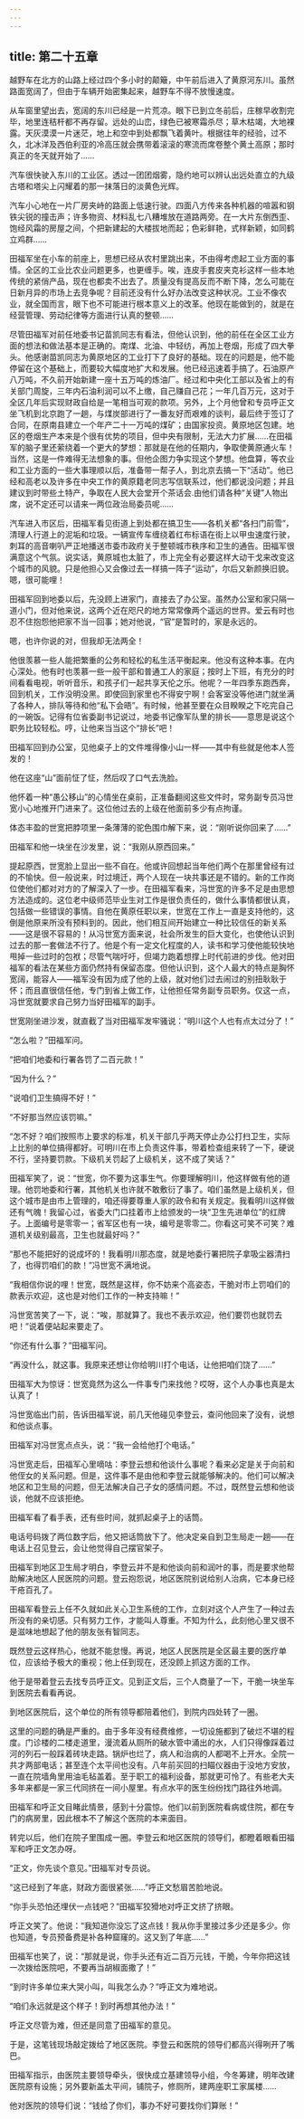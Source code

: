 ```yaml
---
---
---
```

title: 第二十五章
---

越野车在北方的山路上经过四个多小时的颠簸，中午前后进入了黄原河东川。虽然路面宽阔了，但由于车辆开始密集起来，越野车不得不放慢速度。

从车窗里望出去，宽阔的东川已经是一片荒凉。眼下已到立冬前后，庄稼早收割完毕，地里连秸杆都不再存留。远处的山峦，绿色已被寒霜杀尽；草木枯竭，大地裸露。天灰漠漠一片迷茫，地上和空中到处都飘飞着黄叶。根据往年的经验，过不久，北冰洋及西伯利亚的冷高压就会携带着滚滚的寒流而席卷整个黄土高原；那时真正的冬天就开始了……

汽车很快驶入东川的工业区。透过一团团烟雾，隐约地可以辨认出远处直立的九级古塔和塔尖上闪耀着的那一抹落日的淡黄色光辉。

汽车小心地在一片厂房夹峙的路面上低速行驶。四面八方传来各种机器的喧嚣和钢铁尖锐的撞击声；许多物资、材料乱七八糟堆放在道路两旁。在一大片东倒西歪、饱经风霜的房屋之间，个把新建起的大楼拔地而起；色彩鲜艳，式样新颖，如同鹤立鸡群……

田福军坐在小车的前座上，思想已经从农村里跳出来，不由得考虑起工业方面的事情。全区的工业比农业问题更多，也更缠手。唉，连皮手套皮夹克衫这样一些本地传统的紧俏产品，现在也都卖不出去了。质量没有提高反而不断下降，怎么可能在日新月异的市场上去竞争呢？目前还没有什么好办法改变这种状况。工业不像农业，就全国而言，眼下也不可能进行根本意义上的改革。他现在能做到的，就是在经营管理、劳动纪律等方面进行认真的整顿……

尽管田福军对前任地委书记苗凯同志有看法，但他认识到，他的前任在全区工业方面的想法和做法基本是正确的。南煤、北油、中轻纺，再加上卷烟，形成了四大拳头。他感谢苗凯同志为黄原地区的工业打下了良好的基础。现在的问题是，他不能停留在这个基础上，而要较大幅度地扩大和发展。他已经迅速着手搞了。石油原产八万吨，不久前开始新建一座十五万吨的炼油厂。经过和中央化工部以及省上的有关部门周旋，三年内石油利润可以不上缴，自己赚自己花；一年几百万元，这对于全区几年后实现财政自给是一笔相当可观的款项。另外，上个月他曾和专员呼正文坐飞机到北京跑了一趟，与煤炭部进行了一番友好而艰难的谈判，最后终于签订了合同，在原南县建立一个年产二十一万吨的煤矿；由国家投资。黄原地区包建。地区的卷烟生产本来是个很有优势的项目，但中央有限制，无法大力扩展……在田福军的脑子里还萦绕着一个更大的梦想：那就是在他的任期内，争取使黄原通火车！当然，这是一件难得无法想象的事。但他企图力争实现这个梦想。他盘算，等农业和工业方面的一些大事理顺以后，准备带一帮子人，到北京去搞一下“活动”。他已经和高老以及许多在中央工作的黄原籍老同志写信联系过，他们都说没问题；并且建议到时带些土特产，争取在人民大会堂开个茶话会.由他们请各种“关键”人物出席，说不定还可以请来一两位政治局委员呢……

汽车进入市区后，田福军看见街道上到处都在搞卫生——各机关都“各扫门前雪”，清理人行道上的泥垢和垃圾。一辆宣传车缠绕着红布标语在街上以甲虫速度行驶，刺耳的高音喇叭严正地播送市委市政府关于整顿城市秩序和卫生的通告。田福军很满意这个气氛。说实话，黄原城也太脏了，市上完全有必要这样大动干戈来改变这个城市的风貌。只是他担心又会像过去一样搞一阵子“运动”，尔后又新颜换旧貌。嗯，很可能哩！

田福军回到地委以后，先没顾上进家门，直接去了办公室。虽然办公室和家只隔一道小门，但对他来说，这两个近在咫尺的地方常常像两个遥远的世界。爱云有时也忍不住抱怨他把家不当一回事；她对他说，“官”是暂时的，家是永远的。

嗯，也许你说的对，但我却无法两全！

他很羡慕一些人能把繁重的公务和轻松的私生活平衡起来。他没有这种本事。在内心深处。他有时也羡慕一些一般干部和普通工人的家庭；按时上下班，有充分的时间看看电视，听听音乐，和孩子们一起共享天伦之乐。他呢？一年四季东跑西奔，回到机关，工作没明没黑。即使回到家里也不得安宁啊！会客室没等他进门就坐满了各种人，排队等待和他“私下会晤”。有时候，他甚至要在众目睽睽之下吃完自己的一碗饭。记得有位省委副书记说过，地委书记像军队里的排长——意思是说这个职务比较轻松。哼，让他来当当这个“排长”吧！

田福军回到办公室，见他桌子上的文件堆得像小山一样——其中有些就是他本人签发的！

他在这座“山”面前怔了怔，然后叹了口气去洗脸。

他怀着一种“愚公移山”的心情坐在桌前，正准备翻阅这些文件时，常务副专员冯世宽小心地推开门进来了。这位他过去的上级在他面前多少有点拘谨。

体态丰盈的世宽把脖项里一条薄薄的驼色围巾解下来，说：“刚听说你回来了……”

田福军和他一块坐在沙发里，说：“我刚从原西回来。”

提起原西，世宽脸上显出一些不自在。他或许回想起当年他们两个在那里曾经有过的不愉快。但一般说来，时过境迁，两个人现在一块共事还是不错的。新的工作岗位使他们都对对方的了解深入了一步。在田福军看来，冯世宽的许多不足是由思想方法造成的。这位老中级师范毕业生对工作是很负责任的，做什么事情都很认真，包括做一些错误的事情。自他在黄原任职以来，世宽在工作上一直是支持他的，这倒是他原来所没有预料到的。因此，他们相互间开始建立一种比较信任的新关系——这是很不容易的！从冯世宽方面来说，社会所发生的巨大变化，也使他认识到过去的那一套做法不行了。他是个有一定文化程度的人，读书和学习使他能较快地甩掉一些过时的包袱；尽管气喘吁吁，但竭力跑着想撑上时代前进的步伐。他对田福军的看法在某些方面仍然持有保留态度。但他认识到，这个人最大的特点是胸怀宽阔，能容人——福军没有因为成了他的上级，就对他们过去闹过的别扭耿耿于怀；而且直很信任他，专门到省上做工作，让他担任常务副专员职务。仅这一点，冯世宽就要求自己努力当好田福军的副手。

世宽刚坐进沙发，就直截了当对田福军发牢骚说：“明川这个人也有点太过分了！”

“怎么啦？”田福军问。

“把咱们地委和行署各罚了二百元款！”

“因为什么？”

“说咱们卫生搞得不好！”

“不好那当然应该罚嘛。”

“怎不好？咱们按照市上要求的标准，机关干部几乎两天停止办公打扫卫生，实际上比别的单位搞得都好。可明川在市上负责这件事，带着检查组来转了一下，硬说不行，坚持要罚款。下级机关罚起了上级机关，这不成了笑话？”

田福军笑了，说：“世宽，你不要为这事生气。你要理解明川，他这样做有他的道理。他罚地委和行署，其他机关也许就不敢敷衍了事了。咱们虽然是上级机关，但这个城市是由市上管理的，咱还得要尊重人家的政令和有关规定。我看明川这样做还有气魄！我留心过，省委大门口挂着市上给颁发的一块“卫生先进单位”的红牌子。上面编号是零零一；省军区也有一块，编号是零零二。你看这可笑不可笑？难道机关级别最高，卫生也就最好吗？”

“那也不能把好的说成坏的！我看明川那态度，就是地委行署把院子拿吸尘器清扫了，也得罚咱们的款！”冯世宽不满地说。

“我相信你说的哩！世宽，既然是这样，你不妨来个高姿态，干脆对市上罚咱们的款表示欢迎，这也是对他们工作的一种支持嘛！”

冯世宽苦笑了一下，说：“唉，那就算了。我也不表示欢迎，他们要罚也就罚去吧！”说着便站起来要走了。

“你还有什么事？”田福军问。

“再没什么，就这事。我原来还想让你给明川打个电话，让他把咱们饶了……”

田福军大为惊讶：世宽竟然为这么一件事专门来找他？哎呀，这个人办事也真是太认真了！

冯世宽临出门前，告诉田福军说，前几天他碰见李登云，查问他回来了没有，说想和他谈点事。

田福军对冯世宽点点头，说：“我一会给他打个电话。”

冯世宽走后，田福军心里嘀咕：李登云想和他谈什么事呢？看来必定是关于向前和他侄女的关系问题。但是，这件事不是由他和李登云就能够解决的。他们可以解决地区和卫生局的问题，但无法解决自己子女的感情问题。不过，既然登云想和他谈谈，他就不应该拒绝。

田福军看了看手表，还有些时间，就抓起桌子上的话筒。

电话号码拨了两位数字后，他又把话筒放下了。他决定亲自到卫生局走一趟——在电话上召见登云，会让他觉得自己摆官架子。

田福军到地区卫生局才明白，李登云并不是和他谈向前和润叶的事，而是要求他帮助解决地区人民医院的问题。登云抱怨说，地区医院别说给别人治病，它本身已经干疮百孔了。

田福军看登云上任不久就如此关心卫生系统的工作，立刻对这个人产生了一种过去所没有的亲切感。只有努力工作，才能叫人尊重。不知为什么，此刻他心里又很不是滋味地想起了他的朋友张有智同志。

既然登云这样热心，他就不能怠慢。再说，地区人民医院是全区最主要的医疗单位，应该给予极大的重视；他上任到现在，还没顾上抓这方面的工作。

他于是带着登云去找专员呼正文。见到正文后，三个人商量了一下，干脆一块坐车到医院去看看再说。

到地区医院后，这个单位的所有领导都陪着他们，到院内四处转了一圈。

这里的问题的确是严重的。由于多年没有经费维修，一切设施都到了破烂不堪的程度。门诊楼的二楼走道里，漫流着从厕所的破水管中涌出的水，人们只得像踩着过河的列石一般踩着砖块走路。锅炉也烂了，病人和治病的人都喝不上开水。全院一共才两部电话；甚至连个太平间也没有。八年前买回的扫瞄仪器由于没地方安放，一直在院墙角里用油毛毡盖着。至于职工的福利设备，那就更可怜了。有些老大夫多年来都是一家三代同挤在一间小屋里。有点水平的医生纷纷找门路往外地调。

田福军和呼正文目睹此情景，感到十分震惊。他们以前到医院看病或住院，都在专门的病房里，因此根本不了解这个医院的本来面目。

转完以后，他们在院子里围成一圈。李登云和地区医院的领导们，都瞪着眼看田福军和呼正文怎办呀。

“正文，你先谈个意见。”田福军对专员说。

“这已经到了年底，财政方面很紧张……”呼正文愁眉苦脸地说。

“你手头恐怕还埋伏一点钱吧？”田福军狡猾地对呼正文挤了挤眼。

呼正文笑了。他说：“我知道你没忘了这点钱！我从你手里接过多少还是多少。你也知道，专员预备费是补各种窟窿的。这又到了年底……”

田福军也笑了，说：“那就是说，你手头还有近二百万元钱，干脆，今年你把这钱一次拨给医院吧，不要再当胡椒面撒了！”

“到时许多单位来大哭小叫，叫我怎么办？”呼正文为难地说。

“咱们永远就是这个样子！到时再想其他办法！”

呼正文尽管为难，但还是同意了田福军的意见。

于是，这笔钱现场敲定拨给了地区医院。李登云和医院的领导们都高兴得咧开了嘴巴。

田福军指示，由医院主要领导牵头，很快成立基建领导小组，今冬筹建，明年改建医院原有设施；另外要新盖太平间，铺院子，修厕所，建两座职工家属楼……

他对医院的领导们说：“钱给了你们，事办不好可要找你们算账！”